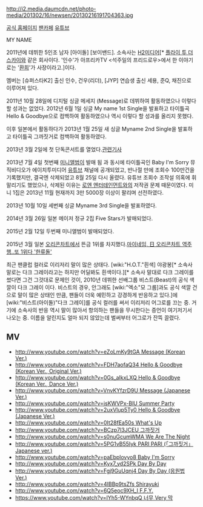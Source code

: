 http://i2.media.daumcdn.net/photo-media/201302/16/newsen/20130216191704363.jpg

[http://www.myname-1st-mini.com 공식 홈페이지]
[http://cafe.daum.net/myname2011 팬카페]
[http://www.youtube.com/MYNAMEOfficial 유튜브]

MY NAME

2011년에 데뷔한 5인조 남자 [아이돌] [보이밴드]. 소속사는 [[H2미디어]][* [[플라이 투 더 스카이]]와 같은 회사이다. '인수'가 아프리카TV <석주일의 프리드로우>에서 한 이야기로는 '[[환희]]'가 사장이라고.]이다.

멤버는 [슈퍼스타K2] 출신 인수, 건우(리더), [JYP] 연습생 출신 세용, 준Q, 채진으로 이루어져 있다. 

2011년 10월 28일에 디지털 싱글 메세지 (Message)로 데뷔하여 활동하였으나 이렇다 할 성과는 없었다. 2012년 6월 1일 싱글 My name 1st Single을 발표하고 타이틀곡 Hello & Goodbye으로 컴백하여 활동하였으나 역시 이렇다 할 성과를 올리지 못했다. 

이후 일본에서 활동하다가 2013년 1월 25일 새 싱글 Myname 2nd Single을 발표하고 타이틀곡 그까짓거로 컴백하여 활동하였다.

2013년 3월 2일에 첫 단독콘서트를 열었다.[http://media.daum.net/entertain/enews/view?newsid=20130129111403445 관련기사]

2013년 7월 4일 첫번째 [[미니앨범]]이 발매 됨 과 동시에 타이틀곡인 Baby I'm Sorry 뮤직비디오가 에이치투미디어 [[유튜브]] 채널에 공개되었고, 반나절 만에 조회수 100만건을 기록했지만, 결국엔 삭제되었고 8월 25일 다시 올렸다. 유튜브 조회수 조작설 의혹에 휘말리기도 했었으나, 삭제된 이유는 [[로엔 엔터테인먼트]]와의 저작권 문제 때문이였다. 미니 1집은 2013년 11월 현재까지 3만 5000장 이상이 팔리며 선전하였다.

2013년 10월 10일 세번째 싱글 Myname 3rd Single을 발표하였다.

2014년 3월 26일 일본 메이저 정규 2집 Five Stars가 발매되었다.

2015년 2월 12일 두번째 미니앨범이 발매되었다.

2015년 3월 일본 [[오리콘차트]]에서 뜬금 1위를 차지했다.[http://osen.mt.co.kr/article/G1110100292 마이네임, 日 오리콘차트 역주행..또 1위다 '한류돌']

최근 팬클럽 컬러로 이리저리 말이 많은 상태다. [wiki:"H.O.T."흰색] 야광봉[* 소속사 말로는 다크 그레이라고는 하지만 어딜봐도 흰색이다.][* 소속사 말대로 다크 그레이를 썼다면 그건 그것대로 문제인 것이, 2010년 데뷔한 선배그룹 비스트(Beast)의 공식 색깔이 다크 그레이 이다. 비스트의 경우, 안그래도 [wiki:"엑소"모 그룹]과도 공식 색깔 건으로 말이 많은 상태인 만큼, 팬들이 더욱 예민하고 강경하게 반응하고 있다.]에 [wiki:"비스트(아이돌)"다크 그레이]를 공식 컬러를 써서 이리저리 어그로를 끄는 중. 거기에 소속사의 반응 역시 말이 많아서 항의하는 팬들을 무시한다는 증언이 여기저기서 나오는 중. 이름을 알린지도 얼마 되지 않았는데 벌써부터 어그로가 잔뜩 끌렸다.

== MV ==
* [[http://www.youtube.com/watch?v=eZoLmKy9tGA Message (Korean Ver.)]]
* [[http://www.youtube.com/watch?v=FDH7aofaQ34 Hello & Goodbye (Korean Ver., Original Ver.)]]
* [[http://www.youtube.com/watch?v=0Gs_aIkxLXQ Hello & Goodbye (Korean Ver., Dance Ver.)]]
* [[http://www.youtube.com/watch?v=VnvKYfzrD9U Message (Japanese Ver.)]]
* [[http://www.youtube.com/watch?v=jsKWVPx-BlU Summer Party]]
* [[http://www.youtube.com/watch?v=2uxVlup5Ty0 Hello & Goodbye (Japanese Ver.)]]
* [[http://www.youtube.com/watch?v=0It28fEa50s What's Up]]
* [[http://www.youtube.com/watch?v=BCzp7l3JCEU 그까짓거]]
* [[http://www.youtube.com/watch?v=s0nuGcumWMA We Are The Night]]
* [[http://www.youtube.com/watch?v=5PG1vB55Iyk PARI PARI (「그까짓거」Japanese ver.)]]
* [[http://www.youtube.com/watch?v=paEbplovyo8 Baby I'm Sorry]]
* [[http://www.youtube.com/watch?v=Kyx7_yd2SPk Day By Day]]
* [[http://www.youtube.com/watch?v=Fgj9GuUqnj4 Day By Day (응원법 Ver.)]]
* [[http://www.youtube.com/watch?v=4IBBp9tsZfs Shirayuki]]
* [[http://www.youtube.com/watch?v=6Q5eoc9XH_I F.F.Y.]]
* [[https://www.youtube.com/watch?v=IYh5-WYnbqQ 너무 Very 막]]
